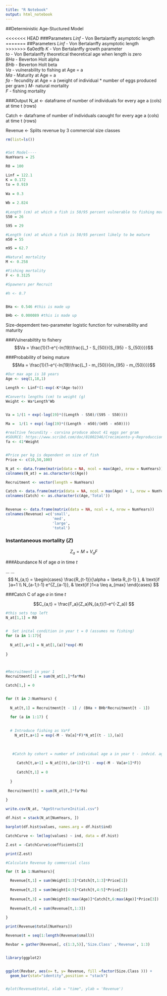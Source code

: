 ```yaml
---
title: "R Notebook"
output: html_notebook
---
```

##Deterministic Age-Stuctured Model

<<<<<<< HEAD
###Parameters
 *Linf* - Von Bertalanffy asymptotic length
=======
##Parameters
 *Linf* - Von Bertalanffy asymptotic length  
>>>>>>> 6a0edfb
 *K* - Von Bertalanffy growth parameter  
 *to* - Von Bertalanffy theoretical theoretical age when length is zero  
 *BHa* - Beverton Holt alpha  
 *BHb* - Beverton Holt beta  
 *Va* - vulnerability to fishing at Age = a  
 *Ma* - Maturity at Age = a  
 *fa* - fecundity at Age = a  (weight of individual * number of eggs produced per gram )
 *M*- natural mortality  
 *F* - fishing mortality  

###Output
 N_at <- dataframe of number of individuals for every age a (cols) at time t (rows)
 
 Catch <- dataframe of number of individuals caought for every age a (cols) at time t (rows)
 
 Revenue <- Splits revenue by 3 commercial size classes 

```r
rm(list=ls())


#Set Model----
NumYears = 25

R0 = 100

```


```r
Linf = 122.1
K = 0.172
to = 0.919
  
Wa = 0.3
  
Wb = 2.824
  
#Length (cm) at which a fish is 50/95 percent vulnerable to fishing mortality
S50 = 26

S95 = 29

#Length (cm) at which a fish is 50/95 percent likely to be mature
m50 = 55

m95 = 62.7

#Natural mortality
M <- 0.258

#Fishing mortality
F <- 0.3125

#Spawners per Recruit

#h <- 0.7


BHa <- 0.546 #this is made up

BHb <- 0.000089 #this is made up

```

Size-depemdent two-parameter logistic function for vulnerability and maturity

###Vulnerabiltity to fishery
$$Va = \frac{1}{1-e^{-ln(19)\frac{L_1 - S_{50}}{S_{95} - S_{50}}}}$$

###Probability of being mature
$$Ma = \frac{1}{1-e^{-ln(19)\frac{L_1 - m_{50}}{m_{95} - m_{50}}}}$$


```r

#Our max age is 18 years
Age <- seq(1,18,1)

Length <- Linf*(1-exp(-K*(Age-to)))

#Converts lengths (cm) to weight (g)
Weight <- Wa*Length^Wb


Va = 1/(1 + exp(-log(19)*((Length - S50)/(S95 - S50))))

Ma =  1/(1 + exp(-log(19)*((Length - m50)/(m95 - m50))))

#realtive fecundity - corvina produce about 41 eggs per gram 
#SOURCE: https://www.scribd.com/doc/81002346/Crecimiento-y-Reproduccion-de-corvina
fa <- 41*Weight


#Price per kg is dependent on size of fish
Price <- c(10,50,100)
```


```r
N_at <- data.frame(matrix(data = NA, ncol = max(Age), nrow = NumYears))
colnames(N_at) = as.character(c(Age))

Recruitment <- vector(length = NumYears)

Catch <- data.frame(matrix(data = NA, ncol = max(Age) + 1, nrow = NumYears))
colnames(Catch) <- as.character(c(Age,'Total'))
                        

Revenue <- data.frame(matrix(data = NA, ncol = 4, nrow = NumYears))
colnames(Revenue) =c('small',
                     'med',
                     'large',
                     'total')

```

### Instantaneous mortality (*Z*)
$$Z_a = M + V_aF $$

###Abundance N of age *a* in time *t*

\usepackage{amsmath}
...
...
$$
N_{a,t} =
\begin{cases}
\frac{R_{t-1}}{\alpha + \beta R_{t-1} }, & \text{if }a=1 \\
N_{a-1,t-1} e^{Z_{a-1}}, & \text{if }1<a \leq a_{max}
\end{cases}
$$

###Catch C of age *a* in time *t*

$$C_{a,t} = \frac{F_a}{Z_a}N_{a,t}(1-e^{-Z_a}) $$



```r



#this sets top left
N_at[1,1] = R0


#  Set inital condition in year t = 0 (assumes no fishing)
for (a in 1:17){
 
  N_at[1,a+1] = N_at[1,(a)]*exp(-M)
  
}



#Recruitment in year 1
Recruitment[1] = sum(N_at[1,]*fa*Ma)

Catch[1,] = 0


for (t in 2:NumYears) {
  
  N_at[t,1] = Recruitment[t - 1] / (BHa + BHb*Recruitment[t - 1])

  for (a in 1:17) {
  
  
  # Introduce fishing as Va*F  
    N_at[t,a+1] = exp(-M - Va[a]*F)*N_at[(t - 1),(a)]
    
    
    
   #Catch by cohort = number of individual age a in year t - indvid. age a captured in year t
    
     Catch[t,a+1] = N_at[(t),(a+1)]*(1 - exp(-M - Va[a+1]*F))
    
     Catch[t,1] = 0
    
  }
  
 Recruitment[t] = sum(N_at[t,]*fa*Ma)
      
}

write.csv(N_at, "AgeStructureInitial.csv")
```

```r

df.hist = stack(N_at[NumYears, ])

barplot(df.hist$values, names.arg = df.hist$ind)

CatchCurve <- lm(log(values) ~ ind, data = df.hist)

Z.est = -CatchCurve$coefficients[2]

print(Z.est)
```


```r

#Calculate Revenue by commercial class

for (t in 1:NumYears){

  Revenue[t,1] = sum(Weight[1:3]*Catch[t,1:3]*Price[1])
  
  Revenue[t,2] = sum(Weight[4:5]*Catch[t,4:5]*Price[2])
  
  Revenue[t,3] = sum(Weight[6:max(Age)]*Catch[t,6:max(Age)]*Price[3])
  
  Revenue[t,4] = sum(Revenue[t,1:3])
  
}
```


```r
print(Revenue$total[NumYears])

Revenue$t = seq(1:length(Revenue$small)) 

Revbar = gather(Revenue[, c(1:3,5)],'Size.Class' ,'Revenue', 1:3)


library(ggplot2)


ggplot(Revbar, aes(x= t, y= Revenue, fill =factor(Size.Class ))) +
  geom_bar(stat="identity",position = "stack")


#plot(Revenue$total, xlab = "time", ylab = 'Revenue')

```

